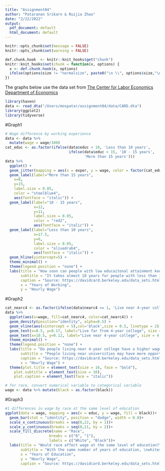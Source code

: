 ```yaml
---
title: "Assignment04"
author: "Pataranan Srikarn & Ruijia Zhao"
date: "2/22/2022"
output:
  pdf_document: default
  html_document: default
---
```


```r
knitr::opts_chunk$set(message = FALSE)
knitr::opts_chunk$set(warning = FALSE)
```

```r
def.chunk.hook  <- knitr::knit_hooks$get("chunk")
knitr::knit_hooks$set(chunk = function(x, options) {
  x <- def.chunk.hook(x, options)
  ifelse(options$size != "normalsize", paste0("\n \\", options$size,"\n\n", x, "\n\n \\normalsize"), x)
})

```


The graphs below use the data set from [The Center for Labor Economics
Department of Economics](https://davidcard.berkeley.edu/data_sets.html)


```r
library(haven)
data <- read_dta("/Users/mospatar/assignment04/data/CARD.dta")
library(ggplot2)
library(tidyverse)
```


#Graph1

```r
# Wage difference by working experience
data <- data %>%
  mutate(wage = wage/100)
cat_educ <- as.factor(ifelse(data$educ < 10, 'Less than 10 years',
                             ifelse(data$educ < 15, '10 - 15 years',
                                    'More than 15 years')))
data %>%
  ggplot() +
  geom_jitter(mapping = aes(x = exper, y = wage, color = factor(cat_educ)), alpha = 1/3) +
  geom_label(label="More than 15 years", 
    x=8,
    y=15,
    label.size = 0.05,
    color = "steelblue4",
    aes(fontface = "italic")) +
  geom_label(label="10 - 15 years", 
             x=12,
             y=11,
             label.size = 0.05,
             color = "red2",
             aes(fontface = "italic")) +
  geom_label(label="Less than 10 years", 
             x=17.5,
             y=6,
             label.size = 0.05,
             color = "olivedrab4",
             aes(fontface = "italic")) +
  geom_hline(yintercept=5) +
  theme_minimal() +
  theme(legend.position = "none") +
  labs(title = "How soon can people with low educaitonal attainment keep up their wages with others?",
       subtitle = "It takes almost 10 years for people with less than 10 years of schooling to get paid $5/hour compared to those with more than 15 years of schooling.",
       caption = "Source: https://davidcard.berkeley.edu/data_sets.html",
       x = "Years of Working",
       y = "Hourly Wage")
```


\newpage
#Graph2

```r
cat_nearc4 <- as.factor(ifelse(data$nearc4 == 1, 'Live near 4-year college', 'Live far from 4-year college'))
data %>%
  ggplot(aes(x=wage, fill=cat_nearc4, color=cat_nearc4)) +
  geom_density(position="identity", alpha=0.5) +
  geom_vline(aes(xintercept = 5),col='black',size = 0.5, linetype = 2) +
  geom_text(x=8.5, y=0.17, label="Live far from 4-year college", size = 4, color = 'firebrick3') +
  geom_text(x=10.5, y=0.12, label="Live near 4-year college", size = 4, color = 'darkcyan') +
  theme_minimal() +
  theme(legend.position = "none") +
  labs(title = "Do people living near 4-year college have a higher wage?",
       subtitle = "People living near universities may have more opportunities and connections to get into highly-paid companies.\nAlso, they could also already be wealthy people, for area around universities are typcially expensive.\nThe graph below shows that there's more percentage of people who live near 4-year college at the horly wage of $5 and above, vice versa.",
       caption = "Source: https://davidcard.berkeley.edu/data_sets.html",
       x = "Hourly Wage") +
  theme(plot.title = element_text(size = 16, face = "bold"),
    plot.subtitle = element_text(size = 10),
    plot.caption = element_text(face = "italic"))
```

```r
# for race, convert numerical variable to categorical variable
wage <- data %>% mutate(black = as.factor(black))
```

\newpage
#Graph3

```r
#1 differences in wage by race at the same level of education
ggplot(data = wage, mapping = aes(x = educ, y = wage, fill = black))+
  geom_bar(stat = "identity", position = "dodge", width = 0.8)+
  scale_x_continuous(breaks = seq(0,22, by = 1))+
  scale_y_continuous(breaks = seq(0,21, by = 2))+
  scale_fill_discrete(name = "Race",
                    breaks = c("0", "1"),
                    labels = c("White", "Black"))+
  labs(title = "Would race affect wage at the same level of education?",
       subtitle = "With the same number of years of education, \nwhites earn higher hourly wage than blacks.",
       x = "Years of Education",
       y = "Hourly Wage",
       caption = "Source: https://davidcard.berkeley.edu/data_sets.html")
```
